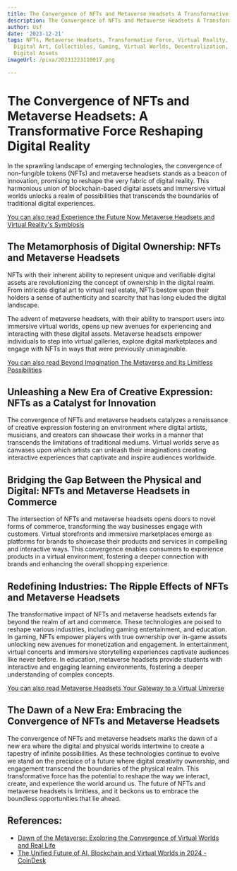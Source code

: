 ```yaml
---
title: The Convergence of NFTs and Metaverse Headsets A Transformative Force
description: The Convergence of NFTs and Metaverse Headsets A Transformative Force
author: Usf
date: '2023-12-21'
tags: NFTs, Metaverse Headsets, Transformative Force, Virtual Reality, Blockchain,
  Digital Art, Collectibles, Gaming, Virtual Worlds, Decentralization, Cryptocurrency,
  Digital Assets
imageUrl: /pixa/20231223110017.png

---
```

# **The Convergence of NFTs and Metaverse Headsets: A Transformative Force Reshaping Digital Reality**

In the sprawling landscape of emerging technologies, the convergence  of  non-fungible tokens (NFTs) and metaverse headsets stands as a beacon of innovation, promising to reshape  the very fabric of digital reality. This  harmonious union of blockchain-based digital assets and immersive virtual worlds unlocks a realm of possibilities that transcends the boundaries of traditional digital experiences.

[You can also read Experience the  Future Now  Metaverse Headsets and  Virtual Reality's Symbiosis](Experience%20the%20Future%20Now%20Metaverse%20Headsets%20and%20Virtual%20Reality%27s%20Symbiosis)


## **The Metamorphosis of  Digital Ownership: NFTs and Metaverse Headsets**

NFTs with their inherent ability to  represent unique and verifiable digital assets  are revolutionizing the concept of ownership in the  digital realm. From intricate digital art to virtual real estate, NFTs bestow  upon their holders a sense of authenticity and scarcity that has long eluded the digital  landscape.

The advent of  metaverse headsets, with their ability to transport users into  immersive virtual worlds, opens up new avenues for experiencing and interacting  with these digital assets. Metaverse  headsets empower individuals to  step into virtual galleries, explore digital  marketplaces and  engage with NFTs in ways that were  previously unimaginable.

[You can also read Beyond Imagination  The Metaverse and Its Limitless Possibilities](Beyond%20Imagination%20The%20Metaverse%20and%20Its%20Limitless%20Possibilities)


## **Unleashing a New Era of Creative Expression: NFTs as a Catalyst for  Innovation**

The convergence  of NFTs and metaverse headsets catalyzes a renaissance of creative expression fostering an environment  where digital artists, musicians, and creators can showcase their works in a manner that transcends the limitations of traditional  mediums. Virtual worlds serve as canvases upon which artists can unleash  their imaginations creating  interactive experiences that captivate and  inspire audiences worldwide.

## **Bridging the  Gap Between the Physical and Digital: NFTs and Metaverse Headsets in Commerce**

The intersection of NFTs and metaverse headsets opens doors to novel forms of commerce, transforming the  way businesses engage with customers.  Virtual  storefronts and immersive marketplaces emerge as platforms for  brands to showcase their products and services in  compelling and  interactive ways.  This convergence enables consumers to experience products in a virtual environment, fostering a deeper connection with brands and enhancing the overall shopping experience.

## **Redefining Industries: The  Ripple Effects of NFTs and Metaverse Headsets**

The transformative impact of NFTs and metaverse headsets extends far beyond the realm of art and commerce. These technologies are poised to reshape various industries,  including gaming entertainment,  and education. In gaming, NFTs empower players with true  ownership  over in-game assets unlocking new avenues for monetization and engagement. In  entertainment, virtual concerts  and immersive storytelling experiences captivate audiences like never  before. In education, metaverse headsets provide students with interactive and engaging learning environments, fostering a deeper understanding of complex concepts.

[You can also read Metaverse Headsets Your Gateway to a  Virtual Universe](Metaverse%20Headsets%20Your%20Gateway%20to%20a%20Virtual%20Universe)


## **The Dawn  of a New Era: Embracing the Convergence of NFTs and Metaverse Headsets**

The convergence of NFTs and metaverse headsets marks the dawn of a new era where  the digital and physical worlds intertwine to create  a tapestry of infinite possibilities. As these technologies continue to evolve we stand on  the precipice of a future where digital creativity ownership, and engagement transcend the boundaries of the physical  realm. This transformative force has the potential  to reshape the way we  interact, create,  and experience the world around us. The future of NFTs and metaverse headsets is limitless, and it beckons us to embrace the boundless  opportunities that lie ahead.

## References:
- [Dawn of the Metaverse: Exploring the Convergence of Virtual Worlds and Real Life](https://www.linkedin.com/pulse/dawn-metaverse-exploring-convergence-virtual-worlds-real-alok-nayak-khnkf)
- [The Unified Future of AI, Blockchain and Virtual Worlds in 2024 - CoinDesk](https://www.coindesk.com/consensus-magazine/2023/12/22/the-unified-future-of-ai-blockchain-and-virtual-worlds-in-2024/)
